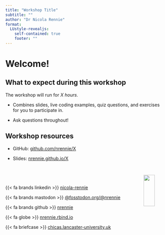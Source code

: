 ```yaml
---
title: "Workshop Title"
subtitle: ""
author: "Dr Nicola Rennie"
format:
  LUstyle-revealjs:
    self-contained: true
    footer: ""
---
```


# Welcome!

## What to expect during this workshop

The workshop will run for *X hours*.

* Combines slides, live coding examples, quiz questions, and exercises for you to participate in.

* Ask questions throughout!



## Workshop resources

* GitHub: [github.com/nrennie/X](https://github.com/nrennie/X)

* Slides: [nrennie.github.io/X](https://nrennie.github.io/X)


## 

::: columns
::: {.column}

<br>

{{< fa brands linkedin >}} [nicola-rennie](https://www.linkedin.com/in/nicola-rennie/)

{{< fa brands mastodon >}} [\@fosstodon.org/\@nrennie](https://fosstodon.org/deck/@nrennie)

{{< fa brands github >}} [nrennie](https://github.com/nrennie)

{{< fa globe >}} [nrennie.rbind.io](https://nrennie.rbind.io/)

{{< fa briefcase >}} [chicas.lancaster-university.uk](https://chicas.lancaster-university.uk/)

:::
::: {.column}

![](images/qr-code.png){fig-align="center" fig-alt="QR code" width=70%}

:::
:::
